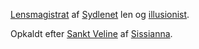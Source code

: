 {{title:Veline}}
{{author:Laura Holmegaard}}
{{timestamp:2009-09-19T19:34:31Z}}
{{copyright:Veline}}
[[Lensmagistrat]] af [[Sydlenet]] len og [[illusionist]].

Opkaldt efter [[Sankt Veline]] af [[Sissianna]].